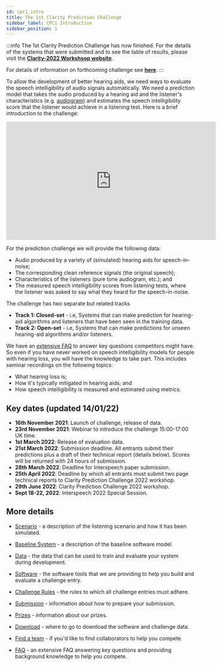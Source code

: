 ```yaml
---
id: cpc1_intro
title: The 1st Clarity Prediction Challenge
sidebar_label: CPC1 Introduction
sidebar_position: 1
---
```


<!-- import { TwitterTimelineEmbed } from "react-twitter-embed"; -->

:::info
The 1st Clarity Prediction Challenge has now finished. For the details of the systems that were submitted and to see the table of results, please visit the <b><a href="https://claritychallenge.org/clarity2022-workshop/">Clarity-2022 Workshsop website</a></b>.

For details of information on forthcoming challenge see <b><a href="https://claritychallenge.org/timeline">here</a></b>.
:::

To allow the development of better hearing aids, we need ways to evaluate the speech intelligibility of audio signals automatically. We need a prediction model that takes the audio produced by a hearing aid and the listener's characteristics (e.g. [audiogram](https://www.hear-it.org/Audiogram-)) and estimates the speech intelligibility score that the listener would achieve in a listening test. Here is a brief introduction to the challenge:

<iframe width="560" height="315" src="https://www.youtube.com/embed/9DY2VOeRU0s" title="YouTube video player" frameborder="0" allow="accelerometer; autoplay; clipboard-write; encrypted-media; gyroscope; picture-in-picture" allowfullscreen></iframe>

For the prediction challenge we will provide the following data:

- Audio produced by a variety of (simulated) hearing aids for speech-in-noise;
- The corresponding clean reference signals (the original speech);
- Characteristics of the listeners (pure tone audiogram, etc.); and
- The measured speech intelligibility scores from listening tests, where the listener was asked to say what they heard for the speech-in-noise.

The challenge has two separate but related tracks

- <b>Track 1: Closed-set</b> - i.e, Systems that can make prediction for hearing-aid algorithms and listeners that have been seen in the training data.
- <b>Track 2: Open-set</b> - i.e, Systems that can make predictions for unseen hearing-aid algorithms and/or listeners.

We have an [extensive FAQ](./cpc1_faq) to answer key questions competitors might have. So even if you have never worked on speech intelligibility models for people with hearing loss, you will have the knowledge to take part. This includes seminar recordings on the following topics:

- What hearing loss is;
- How it's typically mitigated in hearing aids; and
- How speech intelligibility is measured and estimated using metrics.

## Key dates (updated 14/01/22)

- **16th November 2021**: Launch of challenge, release of data.
- **23rd November 2021**: Webinar to introduce the challenge 15:00-17:00 UK time.
- **1st March 2022**: Release of evaluation data.
- **21st March 2022**: Submission deadline. All entrants submit their predictions plus a draft of their technical report (details below). Scores will be returned with 24 hours of submission.
- **28th March 2022**: Deadline for Interspeech paper submission.
- **25th April 2022**: Deadline by which all entrants must submit two page technical reports to Clarity Prediction Challenge 2022 workshop.
- **29th June 2022**: Clarity Prediction Challenge 2022 workshop.
- **Sept 18-22, 2022**: Interspeech 2022 Special Session.

## More details

- [Scenario](./cpc1_scenario) - a description of the listening scenario and how it has been simulated.
  
- [Baseline System](./cpc1_baseline) - a description of the baseline software model.
  
- [Data](./cpc1_data) - the data that can be used to train and evaluate your system during development.
  
- [Software](./cpc1_software) - the software tools that we are providing to help you build and evaluate a challenge entry.

- [Challenge Rules](./cpc1_rules) - the rules to which all challenge entries must adhere.
  
- [Submission](./cpc1_submission) - information about how to prepare your submission.

- [Prizes](./cpc1_prizes) - information about our prizes.

- [Download](./cpc1_download) - where to go to download the software and challenge data.

- [Find a team](../cec2/cec2_find_a_team) - if you'd like to find collaborators to help you compete.

- [FAQ](./cpc1_faq) - an extensive FAQ answering key questions and providing background knowledge to help you compete.
